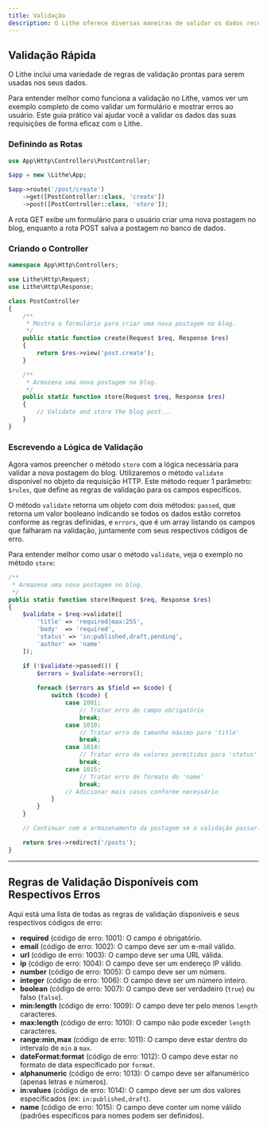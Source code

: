 ```yaml
---
title: Validação
description: O Lithe oferece diversas maneiras de validar os dados recebidos pela sua aplicação. Vamos explorar diferentes métodos disponíveis para garantir que seus dados estejam corretos antes de processá-los.
---
```


## Validação Rápida

O Lithe inclui uma variedade de regras de validação prontas para serem usadas nos seus dados.

Para entender melhor como funciona a validação no Lithe, vamos ver um exemplo completo de como validar um formulário e mostrar erros ao usuário. Este guia prático vai ajudar você a validar os dados das suas requisições de forma eficaz com o Lithe.

### Definindo as Rotas

```php
use App\Http\Controllers\PostController;

$app = new \Lithe\App;

$app->route('/post/create')
    ->get([PostController::class, 'create'])
    ->post([PostController::class, 'store']);
```

A rota GET exibe um formulário para o usuário criar uma nova postagem no blog, enquanto a rota POST salva a postagem no banco de dados.

### Criando o Controller

```php
namespace App\Http\Controllers;

use Lithe\Http\Request;
use Lithe\Http\Response;

class PostController
{
    /**
     * Mostra o formulário para criar uma nova postagem no blog.
     */
    public static function create(Request $req, Response $res)
    {
        return $res->view('post.create');
    }

    /**
     * Armazena uma nova postagem no blog.
     */
    public static function store(Request $req, Response $res)
    {
        // Validate and store the blog post...
    }
}
```

### Escrevendo a Lógica de Validação

Agora vamos preencher o método `store` com a lógica necessária para validar a nova postagem do blog. Utilizaremos o método `validate` disponível no objeto da requisição HTTP. Este método requer 1 parâmetro: `$rules`, que define as regras de validação para os campos específicos.

O método `validate` retorna um objeto com dois métodos: `passed`, que retorna um valor booleano indicando se todos os dados estão corretos conforme as regras definidas, e `errors`, que é um array listando os campos que falharam na validação, juntamente com seus respectivos códigos de erro.

Para entender melhor como usar o método `validate`, veja o exemplo no método `store`:

```php
/**
 * Armazena uma nova postagem no blog.
 */
public static function store(Request $req, Response $res)
{
    $validate = $req->validate([
        'title' => 'required|max:255',
        'body'  => 'required',
        'status' => 'in:published,draft,pending',
        'author' => 'name'
    ]);

    if (!$validate->passed()) {
        $errors = $validate->errors();
        
        foreach ($errors as $field => $code) {
            switch ($code) {
                case 1001:
                    // Tratar erro de campo obrigatório
                    break;
                case 1010:
                    // Tratar erro de tamanho máximo para 'title'
                    break;
                case 1014:
                    // Tratar erro de valores permitidos para 'status'
                    break;
                case 1015:
                    // Tratar erro de formato do 'name'
                    break;
                // Adicionar mais casos conforme necessário
            }
        }
    }

    // Continuar com o armazenamento da postagem se a validação passar...

    return $res->redirect('/posts');
}
```

---

## Regras de Validação Disponíveis com Respectivos Erros

Aqui está uma lista de todas as regras de validação disponíveis e seus respectivos códigos de erro:

- **required** (código de erro: 1001): O campo é obrigatório.
- **email** (código de erro: 1002): O campo deve ser um e-mail válido.
- **url** (código de erro: 1003): O campo deve ser uma URL válida.
- **ip** (código de erro: 1004): O campo deve ser um endereço IP válido.
- **number** (código de erro: 1005): O campo deve ser um número.
- **integer** (código de erro: 1006): O campo deve ser um número inteiro.
- **boolean** (código de erro: 1007): O campo deve ser verdadeiro (`true`) ou falso (`false`).
- **min:length** (código de erro: 1009): O campo deve ter pelo menos `length` caracteres.
- **max:length** (código de erro: 1010): O campo não pode exceder `length` caracteres.
- **range:min,max** (código de erro: 1011): O campo deve estar dentro do intervalo de `min` a `max`.
- **dateFormat:format** (código de erro: 1012): O campo deve estar no formato de data especificado por `format`.
- **alphanumeric** (código de erro: 1013): O campo deve ser alfanumérico (apenas letras e números).
- **in:values** (código de erro: 1014): O campo deve ser um dos valores especificados (ex: `in:published,draft`).
- **name** (código de erro: 1015): O campo deve conter um nome válido (padrões específicos para nomes podem ser definidos).
